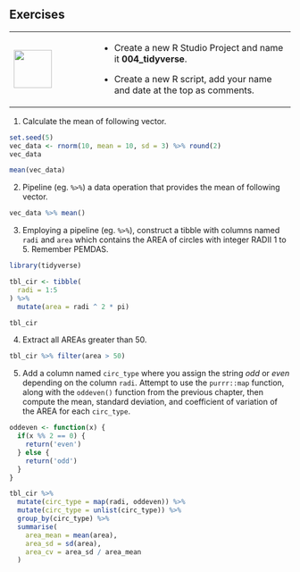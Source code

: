 ## Exercises {-}

+---------------------------------+-----------------------------------------------------------------------------+
| ![](images/07.png){height="68"} | - Create a new R Studio Project and name it **004_tidyverse**.              |
|                                 |                                                                             |
|                                 | - Create a new R script, add your name and date at the top as comments.     |
+---------------------------------+-----------------------------------------------------------------------------+

1. Calculate the mean of following vector.
```r
set.seed(5)
vec_data <- rnorm(10, mean = 10, sd = 3) %>% round(2)
vec_data 
```

```r
mean(vec_data)
```

2. Pipeline (eg. `%>%`) a data operation that provides the mean of following vector.
```r
vec_data %>% mean()
```

3.  Employing a pipeline (eg. `%>%`), construct a tibble with columns named `radi` and `area` which contains the AREA of circles with integer RADII 1 to 5. Remember PEMDAS.
```r
library(tidyverse)

tbl_cir <- tibble(
  radi = 1:5
) %>%
  mutate(area = radi ^ 2 * pi)

tbl_cir
```

4.  Extract all AREAs greater than 50.
```r
tbl_cir %>% filter(area > 50)
```

5. Add a column named `circ_type` where you assign the string *odd* or *even* depending on the column `radi`. Attempt to use the `purrr::map` function, along with the `oddeven()` function from the previous chapter, then compute the mean, standard deviation, and coefficient of variation of the AREA for each `circ_type`.
```r
oddeven <- function(x) { 
  if(x %% 2 == 0) {
    return('even')
  } else {
    return('odd')
  }
}

tbl_cir %>% 
  mutate(circ_type = map(radi, oddeven)) %>%
  mutate(circ_type = unlist(circ_type)) %>%
  group_by(circ_type) %>%
  summarise(
    area_mean = mean(area),
    area_sd = sd(area),
    area_cv = area_sd / area_mean
  )
```
